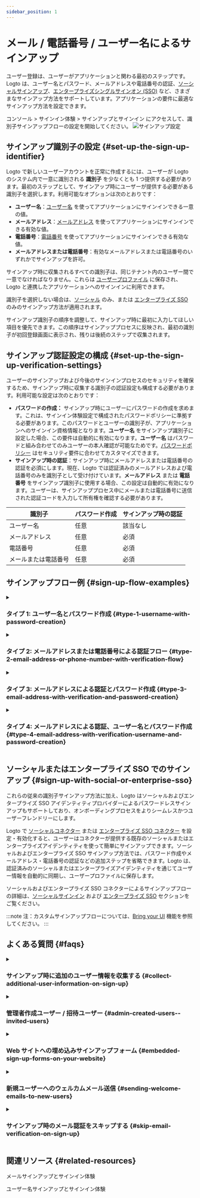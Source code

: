 ```yaml
---
sidebar_position: 1
---
```


# メール / 電話番号 / ユーザー名によるサインアップ

ユーザー登録は、ユーザーがアプリケーションと関わる最初のステップです。Logto は、ユーザー名とパスワード、メールアドレスや電話番号の認証、[ソーシャルサインアップ](/end-user-flows/sign-up-and-sign-in/social-sign-in)、[エンタープライズシングルサインオン (SSO)](/end-user-flows/enterprise-sso) など、さまざまなサインアップ方法をサポートしています。アプリケーションの要件に最適なサインアップ方法を設定できます。

<CloudLink to="/sign-in-experience/sign-up-and-sign-in">
  コンソール > サインイン体験 > サインアップとサインイン
</CloudLink> にアクセスして、識別子サインアップフローの設定を開始してください。

<img src="/img/assets/sign-in-experience-sign-up.png" alt="サインアップ設定" />

## サインアップ識別子の設定 \{#set-up-the-sign-up-identifier}

Logto で新しいユーザーアカウントを正常に作成するには、ユーザーが Logto のシステム内で一意に識別される **識別子** を少なくとも 1 つ提供する必要があります。最初のステップとして、サインアップ時にユーザーが提供する必要がある識別子を選択します。利用可能なオプションは次のとおりです：

- **ユーザー名**：[ユーザー名](/user-management/user-data#username) を使ってアプリケーションにサインインできる一意の値。
- **メールアドレス**：[メールアドレス](/user-management/user-data#primary_email) を使ってアプリケーションにサインインできる有効な値。
- **電話番号**：[電話番号](/user-management/user-data#primary_phone) を使ってアプリケーションにサインインできる有効な値。
- **メールアドレスまたは電話番号**：有効なメールアドレスまたは電話番号のいずれかでサインアップを許可。

サインアップ時に収集されるすべての識別子は、同じテナント内のユーザー間で一意でなければなりません。これらは [ユーザープロファイル](/user-management/user-data#user-profile) に保存され、Logto と連携したアプリケーションへのサインインに利用できます。

識別子を選択しない場合は、[ソーシャル](/end-user-flows/sign-up-and-sign-in/social-sign-in) のみ、または [エンタープライズ SSO](/end-user-flows/enterprise-sso) のみのサインアップ方法が適用されます。

サインアップ識別子の順序を調整して、サインアップ時に最初に入力してほしい項目を優先できます。この順序はサインアッププロセスに反映され、最初の識別子が初回登録画面に表示され、残りは後続のステップで収集されます。

## サインアップ認証設定の構成 \{#set-up-the-sign-up-verification-settings}

ユーザーのサインアップおよび今後のサインインプロセスのセキュリティを確保するため、サインアップ時に収集する識別子の認証設定も構成する必要があります。利用可能な設定は次のとおりです：

- **パスワードの作成：** サインアップ時にユーザーにパスワードの作成を求めます。これは、サインイン体験設定で構成されたパスワードポリシーに準拠する必要があります。このパスワードとユーザーの識別子が、アプリケーションへのサインイン資格情報となります。**ユーザー名** をサインアップ識別子に設定した場合、この要件は自動的に有効になります。**ユーザー名** はパスワードと組み合わせてのみユーザーの本人確認が可能なためです。[パスワードポリシー](/security/password-policy) はセキュリティ要件に合わせてカスタマイズできます。
- **サインアップ時の認証**：サインアップ時にメールアドレスまたは電話番号の認証を必須にします。現在、Logto では認証済みのメールアドレスおよび電話番号のみを識別子として受け付けています。**メールアドレス** または **電話番号** をサインアップ識別子に使用する場合、この設定は自動的に有効になります。ユーザーは、サインアッププロセス中にメールまたは電話番号に送信された認証コードを入力して所有権を確認する必要があります。

| 識別子               | パスワード作成 | サインアップ時の認証 |
| -------------------- | -------------- | -------------------- |
| ユーザー名           | 任意           | 該当なし             |
| メールアドレス       | 任意           | 必須                 |
| 電話番号             | 任意           | 必須                 |
| メールまたは電話番号 | 任意           | 必須                 |

## サインアップフロー例 \{#sign-up-flow-examples}

<details>
  <summary>

### タイプ 1: ユーザー名とパスワード作成 \{#type-1-username-with-password-creation}

</summary>

**ユーザー名** をサインアップ識別子として選択します。パスワード作成は自動的に有効になります。

<img
  src="/img/assets/sign-up-username-password.png"
  alt="ユーザー名とパスワードによるサインアップ"
/>

</details>

<details>
  <summary>

### タイプ 2: メールアドレスまたは電話番号による認証フロー \{#type-2-email-address-or-phone-number-with-verification-flow}

</summary>

**メールアドレスまたは電話番号** をサインアップ識別子として選択します。**サインアップ時の認証** は強制的に有効になります。

<img
  src="/img/assets/sign-up-email-verification.png"
  alt="メールまたは電話番号による認証付きサインアップ"
/>

</details>

<details>
  <summary>

### タイプ 3: メールアドレスによる認証とパスワード作成 \{#type-3-email-address-with-verification-and-password-creation}

</summary>

**メールアドレス** をサインアップ識別子として選択します。**サインアップ時の認証** は強制的に有効になります。**パスワード作成** を有効にして、サインアップ時にパスワード作成を必須にします。（電話番号サインアップフローも同様です）

<img
  src="/img/assets/sign-up-email-password.png"
  alt="認証とパスワード作成付きメールサインアップ"
/>

</details>

<details>
  <summary>

### タイプ 4: メールアドレスによる認証、ユーザー名とパスワード作成 \{#type-4-email-address-with-verification-username-and-password-creation}

</summary>

**メールアドレス** と **ユーザー名** をサインアップ識別子として選択します。**サインアップ時の認証** は強制的に有効になります。**パスワード作成** を有効にして、サインアップ時にパスワード作成を必須にします。

<img
  src="/img/assets/sign-up-email-username-password.png"
  alt="認証とパスワード作成付きメール・ユーザー名サインアップ"
/>

</details>

## ソーシャルまたはエンタープライズ SSO でのサインアップ \{#sign-up-with-social-or-enterprise-sso}

これらの従来の識別子サインアップ方法に加え、Logto はソーシャルおよびエンタープライズ SSO アイデンティティプロバイダーによるパスワードレスサインアップもサポートしており、オンボーディングプロセスをよりシームレスかつユーザーフレンドリーにします。

Logto で [ソーシャルコネクター](/connectors/social-connectors) または [エンタープライズ SSO コネクター](/connectors/enterprise-connectors) を設定・有効化すると、ユーザーはコネクターが提供する既存のソーシャルまたはエンタープライズアイデンティティを使って簡単にサインアップできます。ソーシャルおよびエンタープライズ SSO サインアップ方法では、パスワード作成やメールアドレス・電話番号の認証などの追加ステップを省略できます。Logto は、認証済みのソーシャルまたはエンタープライズアイデンティティを通じてユーザー情報を自動的に同期し、ユーザープロファイルに保存します。

ソーシャルおよびエンタープライズ SSO コネクターによるサインアップフローの詳細は、[ソーシャルサインイン](/end-user-flows/sign-up-and-sign-in/social-sign-in/) および [エンタープライズ SSO](/end-user-flows/enterprise-sso/) セクションをご覧ください。

:::note
注：カスタムサインアップフローについては、[Bring your UI](/customization/bring-your-ui/) 機能を参照してください。
:::

## よくある質問 \{#faqs}

<details>
  <summary>

### サインアップ時に追加のユーザー情報を収集する \{#collect-additional-user-information-on-sign-up}

</summary>

サインアップ時に追加のユーザープロファイル情報（例：氏名、生年月日、会社名など）を収集するには、現在 2 つの方法があります：

- **セルフホスト型オンボーディングフロー**：サインアップ完了後に独自のオンボーディングフローへリダイレクトし、カスタマイズ可能なデータ収集を行う。
- **独自 UI の持ち込み**：[Bring your own UI](/customization/bring-your-ui) 機能とユーザープロファイル設定 API を使って独自のサインアップフローをカスタマイズする。

</details>

<details>
  <summary>

### 管理者作成ユーザー / 招待ユーザー \{#admin-created-users--invited-users}

</summary>

[招待のみサインアップフローの実装方法](/end-user-flows/sign-up-and-sign-in/disable-user-registration/#implement-an-invitation-only-sign-up-flow) をご覧ください。

</details>

<details>
  <summary>

### Web サイトへの埋め込みサインアップフォーム \{#embedded-sign-up-forms-on-your-website}

</summary>
  
Logto は現在、サインイン・サインアップ用のヘッドレス API をサポートしていません。[Bring your UI](/customization/bring-your-ui/) 機能を利用して独自のサインアップフォームを Logto にアップロードするか、サインインパラメーターを使って Web サイトから Logto へユーザー情報を渡すことができます。ユーザー識別子の渡し方については [認証リクエストパラメーター](/end-user-flows/authentication-parameters/) をご覧ください。

</details>

<details>
  <summary>

### 新規ユーザーへのウェルカムメール送信 \{#sending-welcome-emails-to-new-users}

</summary>

`User.Created` Webhook イベントを購読して、新規ユーザーへのウェルカムメール送信をトリガーできます。[Webhook イベント](/developers/webhooks/webhooks-events/#data-mutation-hook-events) の詳細をご覧ください。

</details>

<details>
  <summary>

### サインアップ時のメール認証をスキップする \{#skip-email-verification-on-sign-up}

</summary>

現在、Logto では認証済みのメールアドレスおよび電話番号のみを識別子としてサポートしています。ユーザー識別子のセキュリティと所有権を確保するため、認証プロセスが必須となっています。
未認証のメールアドレスや電話番号のサポートは [ロードマップ](https://logto.productlane.com/roadmap) にあります。今後のアップデートにご期待ください！

</details>

## 関連リソース \{#related-resources}

<Url href="https://www.youtube.com/watch?v=64rBXpWbScc">メールサインアップとサインイン体験</Url>

<Url href="https://www.youtube.com/watch?v=chQxCJX6e6w">ユーザー名サインアップとサインイン体験</Url>
